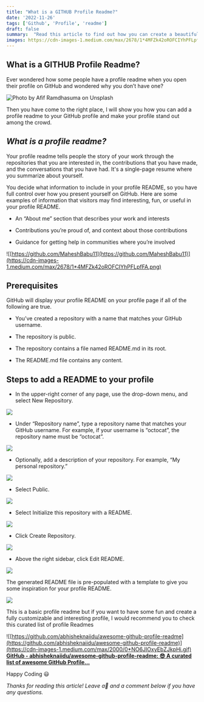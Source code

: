 ```yaml
---
title: "What is a GITHUB Profile Readme?"
date: '2022-11-26'
tags: ['Github', 'Profile', 'readme']
draft: false
summary:  "Read this article to find out how you can create a beautiful readme for your github profile."
images: https://cdn-images-1.medium.com/max/2678/1*4MFZk42oROFCIYhPFLpfFA.png
---
```



## What is a GITHUB Profile Readme?

Ever wondered how some people have a profile readme when you open their profile on GitHub and wondered why you don’t have one?

![Photo by [Afif Ramdhasuma](https://unsplash.com/@javaistan?utm_source=unsplash&utm_medium=referral&utm_content=creditCopyText) on [Unsplash](https://unsplash.com/s/photos/person-wondering?utm_source=unsplash&utm_medium=referral&utm_content=creditCopyText)](https://cdn-images-1.medium.com/max/10024/1*N4qsjczpIZgE5slBPRHiEA.jpeg)

Then you have come to the right place, I will show you how you can add a profile readme to your GitHub profile and make your profile stand out among the crowd.

## ***What is a profile readme**?*

Your profile readme tells people the story of your work through the repositories that you are interested in, the contributions that you have made, and the conversations that you have had. It's a single-page resume where you summarize about yourself.

You decide what information to include in your profile README, so you have full control over how you present yourself on GitHub. Here are some examples of information that visitors may find interesting, fun, or useful in your profile README.

* An “About me” section that describes your work and interests

* Contributions you’re proud of, and context about those contributions

* Guidance for getting help in communities where you’re involved

![[https://github.com/MaheshBabu11](https://github.com/MaheshBabu11)](https://cdn-images-1.medium.com/max/2678/1*4MFZk42oROFCIYhPFLpfFA.png)

## Prerequisites

GitHub will display your profile README on your profile page if all of the following are true.

* You’ve created a repository with a name that matches your GitHub username.

* The repository is public.

* The repository contains a file named README.md in its root.

* The README.md file contains any content.

## Steps to add a README to your profile

* In the upper-right corner of any page, use the drop-down menu, and select New Repository.

![](https://cdn-images-1.medium.com/max/2000/0*uCuv2EJHub4F8_Ki.png)

* Under “Repository name”, type a repository name that matches your GitHub username. For example, if your username is “octocat”, the repository name must be “octocat”.

![](https://cdn-images-1.medium.com/max/2988/0*H25zErct4UqRlGVl.png)

* Optionally, add a description of your repository. For example, “My personal repository.”

![](https://cdn-images-1.medium.com/max/3220/0*i7b8gFMSiK56o-vb.png)

* Select Public.

![](https://cdn-images-1.medium.com/max/3092/0*xjj4V9yXI0QPQRLH.png)

* Select Initialize this repository with a README.

![](https://cdn-images-1.medium.com/max/2776/0*Y0-iNWOj82Qn8l2N.png)

* Click Create Repository.

![](https://cdn-images-1.medium.com/max/2064/0*3S4yp8PREIW1bRKY.png)

* Above the right sidebar, click Edit README.

![](https://cdn-images-1.medium.com/max/3000/0*2CxJhiJ4ZDURsF7t.png)

The generated README file is pre-populated with a template to give you some inspiration for your profile README.

![](https://cdn-images-1.medium.com/max/4200/0*a3vzTz7Oz5B-mXFf.png)

This is a basic profile readme but if you want to have some fun and create a fully customizable and interesting profile, I would recommend you to check this curated list of profile Readmes

![[https://github.com/abhisheknaiidu/awesome-github-profile-readme](https://github.com/abhisheknaiidu/awesome-github-profile-readme)](https://cdn-images-1.medium.com/max/2000/0*NO6JIOxyEbZJkpHi.gif)
[**GitHub - abhisheknaiidu/awesome-github-profile-readme: 😎 A curated list of awesome GitHub Profile…**](https://github.com/abhisheknaiidu/awesome-github-profile-readme)

Happy Coding 😃

*Thanks for reading this article! Leave a👏 and a comment below if you have any questions.*
